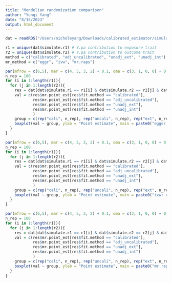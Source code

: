 ```yaml
---
title: "Mendelian randomization comparison"
author: "Yunqi Yang"
date: "8/15/2023"
output: html_document
---
```


```r
dat = readRDS("/Users/nicholeyang/Downloads/calibrated_estimator/simulation/mr_comparison.rds")
```

```r
r1 = unique(dat$simulate.r1) # Y.pa contribution to exposure trait
r2 = unique(dat$simulate.r2) # Y.pa contribution to outcome trait
method = c("calibrated", "adj_uncalibrated", "unadj_ext", "unadj_int")
mr_method = c("eggr", "ivw", "mr.raps")

```

```r
par(mfrow = c(6,5), mar = c(4, 5, 3, 2) + 0.1, oma = c(3, 1, 0, 0) + 0.1)
n_rep = 100
for (i in 1:length(r1)){
  for (j in 1:length(r2)){
    res = dat[dat$simulate.r1 == r1[i] & dat$simulate.r2 == r2[j] & dat$mr.mr_method == "eggr", ]
    val = c(res$mr.point_est[res$fit.method == "calibrated"], 
            res$mr.point_est[res$fit.method == "adj_uncalibrated"],
            res$mr.point_est[res$fit.method == "unadj_ext"],
            res$mr.point_est[res$fit.method == "unadj_int"]
            )
    group = c(rep("cali", n_rep), rep("uncali", n_rep), rep("ext", n_rep), rep("int", n_rep))
    boxplot(val ~ group, ylab = "Point estimate", main = paste0("egger: exp =", r1[i], "; out =", r2[j]))
  }
}
```


```r
par(mfrow = c(6,5), mar = c(4, 5, 3, 2) + 0.1, oma = c(3, 1, 0, 0) + 0.1)
n_rep = 100
for (i in 1:length(r1)){
  for (j in 1:length(r2)){
    res = dat[dat$simulate.r1 == r1[i] & dat$simulate.r2 == r2[j] & dat$mr.mr_method == "ivw", ]
    val = c(res$mr.point_est[res$fit.method == "calibrated"], 
            res$mr.point_est[res$fit.method == "adj_uncalibrated"],
            res$mr.point_est[res$fit.method == "unadj_ext"],
            res$mr.point_est[res$fit.method == "unadj_int"]
            )
    group = c(rep("cali", n_rep), rep("uncali", n_rep), rep("ext", n_rep), rep("int", n_rep))
    boxplot(val ~ group, ylab = "Point estimate", main = paste0("ivw: exp =", r1[i], "; out =", r2[j]))
  }
}
```

```r
par(mfrow = c(6,5), mar = c(4, 5, 3, 2) + 0.1, oma = c(3, 1, 0, 0) + 0.1)
n_rep = 100
for (i in 1:length(r1)){
  for (j in 1:length(r2)){
    res = dat[dat$simulate.r1 == r1[i] & dat$simulate.r2 == r2[j] & dat$mr.mr_method == "mr.raps", ]
    val = c(res$mr.point_est[res$fit.method == "calibrated"], 
            res$mr.point_est[res$fit.method == "adj_uncalibrated"],
            res$mr.point_est[res$fit.method == "unadj_ext"],
            res$mr.point_est[res$fit.method == "unadj_int"]
            )
    group = c(rep("cali", n_rep), rep("uncali", n_rep), rep("ext", n_rep), rep("int", n_rep))
    boxplot(val ~ group, ylab = "Point estimate", main = paste0("mr.raps: exp =", r1[i], "; out =", r2[j]))
  }
}
```

